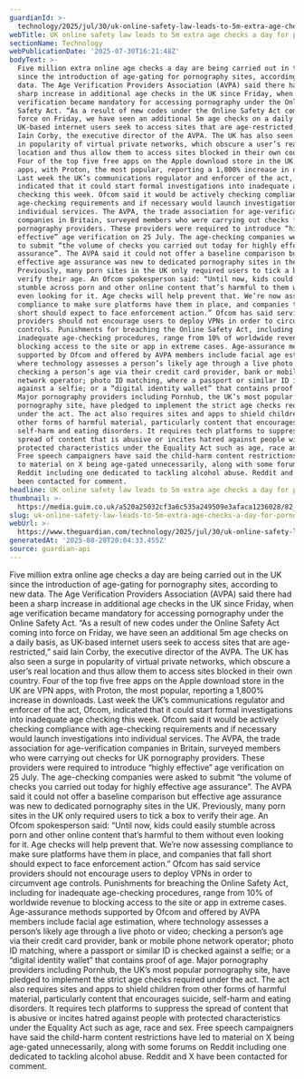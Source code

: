 ```yaml
---
guardianId: >-
  technology/2025/jul/30/uk-online-safety-law-leads-to-5m-extra-age-checks-a-day-and-surge-in-vpn-use
webTitle: UK online safety law leads to 5m extra age checks a day for pornography sites
sectionName: Technology
webPublicationDate: '2025-07-30T16:21:48Z'
bodyText: >-
  Five million extra online age checks a day are being carried out in the UK
  since the introduction of age-gating for pornography sites, according to new
  data. The Age Verification Providers Association (AVPA) said there had been a
  sharp increase in additional age checks in the UK since Friday, when age
  verification became mandatory for accessing pornography under the Online
  Safety Act. “As a result of new codes under the Online Safety Act coming into
  force on Friday, we have seen an additional 5m age checks on a daily basis, as
  UK-based internet users seek to access sites that are age-restricted,” said
  Iain Corby, the executive director of the AVPA. The UK has also seen a surge
  in popularity of virtual private networks, which obscure a user’s real
  location and thus allow them to access sites blocked in their own country.
  Four of the top five free apps on the Apple download store in the UK are VPN
  apps, with Proton, the most popular, reporting a 1,800% increase in downloads.
  Last week the UK’s communications regulator and enforcer of the act, Ofcom,
  indicated that it could start formal investigations into inadequate age
  checking this week. Ofcom said it would be actively checking compliance with
  age-checking requirements and if necessary would launch investigations into
  individual services. The AVPA, the trade association for age-verification
  companies in Britain, surveyed members who were carrying out checks for UK
  pornography providers. These providers were required to introduce “highly
  effective” age verification on 25 July. The age-checking companies were asked
  to submit “the volume of checks you carried out today for highly effective age
  assurance”. The AVPA said it could not offer a baseline comparison but
  effective age assurance was new to dedicated pornography sites in the UK.
  Previously, many porn sites in the UK only required users to tick a box to
  verify their age. An Ofcom spokesperson said: “Until now, kids could easily
  stumble across porn and other online content that’s harmful to them without
  even looking for it. Age checks will help prevent that. We’re now assessing
  compliance to make sure platforms have them in place, and companies that fall
  short should expect to face enforcement action.” Ofcom has said service
  providers should not encourage users to deploy VPNs in order to circumvent age
  controls. Punishments for breaching the Online Safety Act, including for
  inadequate age-checking procedures, range from 10% of worldwide revenue to
  blocking access to the site or app in extreme cases. Age-assurance methods
  supported by Ofcom and offered by AVPA members include facial age estimation,
  where technology assesses a person’s likely age through a live photo or video;
  checking a person’s age via their credit card provider, bank or mobile phone
  network operator; photo ID matching, where a passport or similar ID is checked
  against a selfie; or a “digital identity wallet” that contains proof of age.
  Major pornography providers including Pornhub, the UK’s most popular
  pornography site, have pledged to implement the strict age checks required
  under the act. The act also requires sites and apps to shield children from
  other forms of harmful material, particularly content that encourages suicide,
  self-harm and eating disorders. It requires tech platforms to suppress the
  spread of content that is abusive or incites hatred against people with
  protected characteristics under the Equality Act such as age, race and sex.
  Free speech campaigners have said the child-harm content restrictions have led
  to material on X being age-gated unnecessarily, along with some forums on
  Reddit including one dedicated to tackling alcohol abuse. Reddit and X have
  been contacted for comment.
headline: UK online safety law leads to 5m extra age checks a day for pornography sites
thumbnail: >-
  https://media.guim.co.uk/a520a25032cf3a6c535a249509e3afaca1236028/82_475_2704_2163/500.jpg
slug: uk-online-safety-law-leads-to-5m-extra-age-checks-a-day-for-pornography-sites
webUrl: >-
  https://www.theguardian.com/technology/2025/jul/30/uk-online-safety-law-leads-to-5m-extra-age-checks-a-day-and-surge-in-vpn-use
generatedAt: '2025-08-28T20:04:33.455Z'
source: guardian-api
---
```

Five million extra online age checks a day are being carried out in the UK since the introduction of age-gating for pornography sites, according to new data. The Age Verification Providers Association (AVPA) said there had been a sharp increase in additional age checks in the UK since Friday, when age verification became mandatory for accessing pornography under the Online Safety Act. “As a result of new codes under the Online Safety Act coming into force on Friday, we have seen an additional 5m age checks on a daily basis, as UK-based internet users seek to access sites that are age-restricted,” said Iain Corby, the executive director of the AVPA. The UK has also seen a surge in popularity of virtual private networks, which obscure a user’s real location and thus allow them to access sites blocked in their own country. Four of the top five free apps on the Apple download store in the UK are VPN apps, with Proton, the most popular, reporting a 1,800% increase in downloads. Last week the UK’s communications regulator and enforcer of the act, Ofcom, indicated that it could start formal investigations into inadequate age checking this week. Ofcom said it would be actively checking compliance with age-checking requirements and if necessary would launch investigations into individual services. The AVPA, the trade association for age-verification companies in Britain, surveyed members who were carrying out checks for UK pornography providers. These providers were required to introduce “highly effective” age verification on 25 July. The age-checking companies were asked to submit “the volume of checks you carried out today for highly effective age assurance”. The AVPA said it could not offer a baseline comparison but effective age assurance was new to dedicated pornography sites in the UK. Previously, many porn sites in the UK only required users to tick a box to verify their age. An Ofcom spokesperson said: “Until now, kids could easily stumble across porn and other online content that’s harmful to them without even looking for it. Age checks will help prevent that. We’re now assessing compliance to make sure platforms have them in place, and companies that fall short should expect to face enforcement action.” Ofcom has said service providers should not encourage users to deploy VPNs in order to circumvent age controls. Punishments for breaching the Online Safety Act, including for inadequate age-checking procedures, range from 10% of worldwide revenue to blocking access to the site or app in extreme cases. Age-assurance methods supported by Ofcom and offered by AVPA members include facial age estimation, where technology assesses a person’s likely age through a live photo or video; checking a person’s age via their credit card provider, bank or mobile phone network operator; photo ID matching, where a passport or similar ID is checked against a selfie; or a “digital identity wallet” that contains proof of age. Major pornography providers including Pornhub, the UK’s most popular pornography site, have pledged to implement the strict age checks required under the act. The act also requires sites and apps to shield children from other forms of harmful material, particularly content that encourages suicide, self-harm and eating disorders. It requires tech platforms to suppress the spread of content that is abusive or incites hatred against people with protected characteristics under the Equality Act such as age, race and sex. Free speech campaigners have said the child-harm content restrictions have led to material on X being age-gated unnecessarily, along with some forums on Reddit including one dedicated to tackling alcohol abuse. Reddit and X have been contacted for comment.
